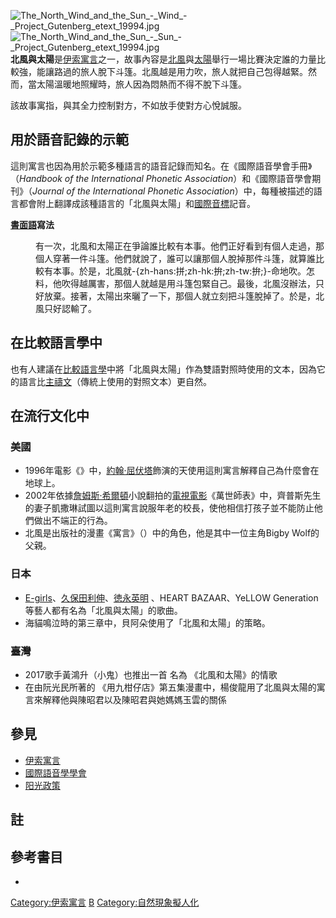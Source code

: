 {{noteTA
|1=zh-hans:约翰·特拉沃尔塔;zh-hk:尊·特拉華特;zh-tw:約翰·屈伏塔;
}}

[[Image:The_North_Wind_and_the_Sun_-_Wind_-_Project_Gutenberg_etext_19994.jpg|thumb]]
[[Image:The_North_Wind_and_the_Sun_-_Sun_-_Project_Gutenberg_etext_19994.jpg|thumb]]
'''北風與太陽'''是[[伊索寓言|伊索寓言]]之一，故事內容是[[北風|北風]]與[[太陽|太陽]]舉行一場比賽決定誰的力量比較強，能讓路過的旅人脫下斗篷。北風越是用力吹，旅人就把自己包得越緊。然而，當太陽溫暖地照耀時，旅人因為悶熱而不得不脫下斗篷。

該故事寓指，與其全力控制對方，不如放手使對方心悅誠服。

==用於語音記錄的示範==
這則寓言也因為用於示範多種語言的語音記錄而知名。在《國際語音學會手冊》（''Handbook of the International Phonetic Association''）和《國際語音學會期刊》（''Journal of the International Phonetic Association''）中，每種被描述的語言都會附上翻譯成該種語言的「北風與太陽」和[[國際音標|國際音標]]記音。

'''[[書面語|書面語]]寫法'''
:有一次，北風和太陽正在爭論誰比較有本事。他們正好看到有個人走過，那個人穿著一件斗篷。他們就說了，誰可以讓那個人脫掉那件斗篷，就算誰比較有本事。於是，北風就-{zh-hans:拼;zh-hk:拚;zh-tw:拚;}-命地吹。怎料，他吹得越厲害，那個人就越是用斗篷包緊自己。最後，北風沒辦法，只好放棄。接著，太陽出來曬了一下，那個人就立刻把斗篷脫掉了。於是，北風只好認輸了。

==在比較語言學中==
也有人建議在[[比較語言學|比較語言學]]中將「北風與太陽」作為雙語對照時使用的文本，因為它的語言比[[主禱文|主禱文]]（傳統上使用的對照文本）更自然。

==在流行文化中==
===美國===
*1996年電影《{{tsl|en|Michael (1996 film)|天使不設防 (1996年電影)|天使不設防}}》中，[[約翰·屈伏塔|約翰·屈伏塔]]飾演的天使用這則寓言解釋自己為什麼會在地球上。
*2002年依據[[詹姆斯·希爾頓|詹姆斯·希爾頓]]小說''{{tsl|en|Goodbye, Mr. Chips|Goodbye, Mr. Chips}}''翻拍的[[電視電影|電視電影]]《萬世師表》中，齊普斯先生的妻子凱撒琳試圖以這則寓言說服年老的校長，使他相信打孩子並不能防止他們做出不端正的行為。
*北風是{{tsl|en|Vertigo (DC Comics)|Vertigo (DC Comics)|Vertigo}}出版社的漫畫《寓言》（''{{tsl|en|Fables (comics)|Fables}}''）中的角色，他是其中一位主角Bigby Wolf的父親。

===日本===
* [[E-girls|E-girls]]、[[久保田利伸|久保田利伸]]、[[徳永英明|徳永英明]] 、HEART BAZAAR、YeLLOW Generation等藝人都有名為「北風與太陽」的歌曲。
*海貓鳴泣時的第三章中，貝阿朵使用了「北風和太陽」的策略。

===臺灣===
* 2017歌手黃鴻升（小鬼）也推出一首 名為 《北風和太陽》的情歌
* 在由阮光民所著的 《用九柑仔店》第五集漫畫中，楊俊龍用了北風與太陽的寓言來解釋他與陳昭君以及陳昭君與她媽媽玉雲的關係

==參見==
*[[伊索寓言|伊索寓言]]
*[[國際語音學學會|國際語音學學會]]
*[[阳光政策|阳光政策]]

==註==
{{Reflist}}

==參考書目==
*{{cite book|author=International Phonetic Association|title=Handbook of the International Phonetic Association|url=https://archive.org/details/handbookofintern0000inte|publisher=Cambridge University Press|year=1999|isbn=0-521-63751-1|pages=[https://archive.org/details/handbookofintern0000inte/page/60 60]}}

[[Category:伊索寓言|Category:伊索寓言]]
[[Category:擬人化事物主角題材作品|B]]
[[Category:自然現象擬人化|Category:自然現象擬人化]]